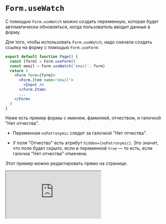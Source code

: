 # `Form.useWatch`

С помощью `Form.useWatch` можно создать переменную, которая будет автоматически обновляться, когда пользователь вводит данные в форму.

Для того, чтобы использовать `Form.useWatch`, надо сначала создать ссылку на форму с помощью `Form.useForm`:

```jsx page.js
export default function Page() {
  const [form] = Form.useForm()
  const email = Form.useWatch('email', form)
  return (
    <Form form={form}>
      <Form.Item name="email">
        <Input />
      </Form.Item>
      ...
    </Form>
  )
}
```

Ниже есть пример формы с именем, фамилией, отчеством, и галочкой "Нет отчества".

* Переменная `noPatronymic` следит за галочкой "Нет отчества".

* У поля "Отчество" есть атрибут `hidden={noPatronymic}`. Это значит, что поле будет скрыто, если в переменной `true` — то есть, если галочка "Нет отчества" отмечена.

Этот пример можно редактировать прямо на странице.

<iframe src="https://codesandbox.io/embed/antd-form-03rwns?fontsize=11&hidenavigation=1&module=%2Fsrc%2FApp.js&theme=dark&view=split&codemirror=1"
     style={{width:"100%", height:"500px", border:"0", borderRadius: "4px", overflow:"hidden"}}
     title="antd form"
     allow="accelerometer; ambient-light-sensor; camera; encrypted-media; geolocation; gyroscope; hid; microphone; midi; payment; usb; vr; xr-spatial-tracking"
     sandbox="allow-forms allow-modals allow-popups allow-presentation allow-same-origin allow-scripts"
   / >
